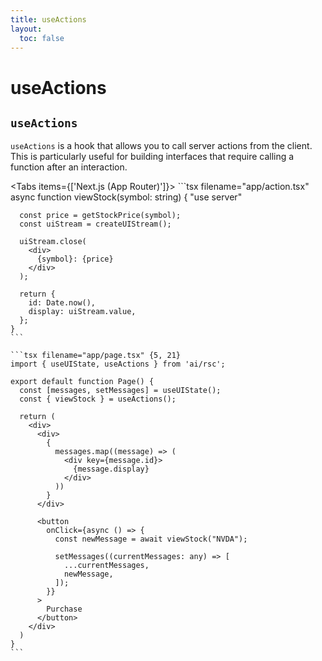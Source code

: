 ```yaml
---
title: useActions
layout:
  toc: false
---
```



# useActions

## `useActions`

`useActions` is a hook that allows you to call server actions from the client. This is particularly useful for building interfaces that require calling a function after an interaction.

<Tabs items={['Next.js (App Router)']}>
  <Tab>
    ```tsx filename="app/action.tsx"
    async function viewStock(symbol: string) {
      "use server"

      const price = getStockPrice(symbol);
      const uiStream = createUIStream();

      uiStream.close(
        <div>
          {symbol}: {price}
        </div>
      );

      return {
        id: Date.now(),
        display: uiStream.value,
      };
    }
    ```

    ```tsx filename="app/page.tsx" {5, 21}
    import { useUIState, useActions } from 'ai/rsc';

    export default function Page() {
      const [messages, setMessages] = useUIState();
      const { viewStock } = useActions();

      return (
        <div>
          <div>
            {
              messages.map((message) => (
                <div key={message.id}>
                  {message.display}
                </div>
              ))
            }
          </div>

          <button
            onClick={async () => {
              const newMessage = await viewStock("NVDA");

              setMessages((currentMessages: any) => [
                ...currentMessages,
                newMessage,
              ]);
            }}
          >
            Purchase
          </button>
        </div>
      )
    }
    ```

  </Tab>
</Tabs>
